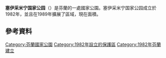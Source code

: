 {{Geobox|国家公园
<!-- *** Name section *** -->
| name                        = 塞伊采米宁国家公园
| native_name                 = Seitsemisen kansallispuisto
| other_name                  = 
| other_name1                 = 
<!-- *** Category *** -->
| category_local              = [[List_of_national_parks_of_Finland|National Park of Finland]]
| category_iucn               = II
<!-- *** Image *** -->
| image                       = Seitseminen-mylly.jpg
| image_size                  = 
| image_caption               = 
<!-- *** Country etc. *** -->
| country                     = 芬蘭
| country_flag                = 1
| region       = 皮爾卡區
| region_type  = [[芬兰行政区|行政区]]
| location     = 
| lat_d              = 61
| lat_m              = 56
| lat_s              = 
| lat_NS             = N
| long_d             = 023
| long_m             = 26
| long_s             = 
| long_EW            = E
| elevation          = 
<!-- *** Nature *** -->
<!-- *** Geography *** -->
| area                        = 45.5
| area1                       =
| area1_type                  = 
<!-- *** People *** -->
| established_type            = 成立
| established                 = 1982年
| established1_type           = 
| established1                = 
| management_body             = {{tsl|en|Metsähallitus|森林管理局 (芬兰)|森林管理局}}
| visitation                  = 42200
| visitation_date = 2016年<ref name="访客2016"/>
<!-- *** Free fields *** -->
<!-- *** Map section *** -->
| map                         = Finland location map.svg
| map_locator = Finland
| map_size    = 200
| map_caption = 在芬蘭的位置
| map_first   =
<!-- *** Website *** -->
| website     = {{URL|http://www.nationalparks.fi/en/seitseminennp}}
}}

'''塞伊采米宁国家公园'''（{{lang-fi|Seitsemisen kansallispuisto}}）是芬蘭的一處國家公園。塞伊采米宁国家公园成立於1982年，並且在1989年擴展了區域，現在面積{{convert|45.5|km2|sqmi|1}}。

==參考資料==
{{Reflist|30em|refs=
<ref name="访客2016">{{cite web | url = http://www.metsa.fi/kansallispuistoittain | title = Käyntimäärät kansallispuistoittain 2016 | language = fi | publisher = Metsähallitus | date = 2017-01-26 | accessdate = 2017-02-19 | archive-url = https://web.archive.org/web/20190529070743/http://www.metsa.fi/kansallispuistoittain | archive-date = 2019-05-29 | dead-url = yes }}</ref>
}}

{{芬兰小作品}}

{{芬兰国家公园}}

[[Category:芬蘭國家公園|Category:芬蘭國家公園]]
[[Category:1982年設立的保護區|Category:1982年設立的保護區]]
[[Category:1982年芬蘭建立|Category:1982年芬蘭建立]]